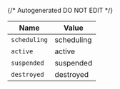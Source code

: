 {/* Autogenerated DO NOT EDIT  */}

| Name         | Value        |
| ------------ | ------------ |
| `scheduling` | scheduling   |
| `active`     | active       |
| `suspended`  | suspended    |
| `destroyed`  | destroyed    |

